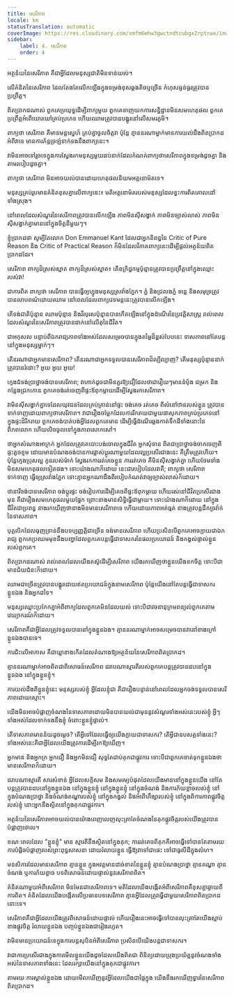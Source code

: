 ```yaml
---
title: សេរីភាព
locale: km
statusTranslation: automatic
coverImage: https://res.cloudinary.com/xmfm6mhw3gwctndtcubgx2rptnae/image/upload/v1741354419/small_cover_la_gran_rebelion_28716e29d2.webp
sidebar:
    label: 4. សេរីភាព
    order: 4
---
```

អត្ថន័យនៃសេរីភាព គឺជាអ្វីដែលមនុស្សជាតិមិនទាន់យល់។

លើគំនិតនៃសេរីភាព ដែលតែងតែលើកឡើងក្នុងទម្រង់ខុសឆ្គងតិចឬច្រើន កំហុសធ្ងន់ធ្ងរត្រូវបានប្រព្រឹត្ត។

ពិតប្រាកដណាស់ ពួកគេប្រយុទ្ធដើម្បីពាក្យមួយ ពួកគេទាញយកការសន្និដ្ឋានមិនសមហេតុផល ពួកគេប្រព្រឹត្តអំពើឃោរឃៅគ្រប់ប្រភេទ ហើយឈាមត្រូវបានបង្ហូរនៅលើសមរភូមិ។

ពាក្យថា សេរីភាព គឺមានមន្តស្នេហ៍ គ្រប់គ្នាចូលចិត្តវា ប៉ុន្តែ គ្មាននរណាម្នាក់មានការយល់ដឹងពិតប្រាកដអំពីវាទេ មានការភ័ន្តច្រឡំទាក់ទងនឹងពាក្យនេះ។

វាមិនអាចទៅរួចទេក្នុងការស្វែងរកមនុស្សមួយដប់នាក់ដែលកំណត់ពាក្យថាសេរីភាពក្នុងទម្រង់ដូចគ្នា និងតាមរបៀបដូចគ្នា។

ពាក្យថា សេរីភាព មិនអាចយល់បានដោយហេតុផលនិយមអត្តនោម័តទេ។

មនុស្សគ្រប់រូបមានគំនិតខុសគ្នាលើពាក្យនេះ៖ មតិអត្តនោម័តរបស់មនុស្សដែលខ្វះការពិតគោលដៅទាំងស្រុង។

នៅពេលដែលសំណួរនៃសេរីភាពត្រូវបានលើកឡើង ភាពមិនស៊ីសង្វាក់ ភាពមិនច្បាស់លាស់ ភាពមិនស៊ីសង្វាក់គ្នាមាននៅក្នុងចិត្តនីមួយៗ។

ខ្ញុំប្រាកដថា សូម្បីតែលោក Don Emmanuel Kant ដែលជាអ្នកនិពន្ធនៃ Critic of Pure Reason និង Critic of Practical Reason ក៏មិនដែលវិភាគពាក្យនេះដើម្បីផ្តល់អត្ថន័យពិតប្រាកដដែរ។

សេរីភាព ពាក្យដ៏ស្រស់ស្អាត ពាក្យដ៏ស្រស់ស្អាត៖ តើឧក្រិដ្ឋកម្មប៉ុន្មានត្រូវបានប្រព្រឹត្តនៅក្នុងឈ្មោះរបស់វា!

ជាការពិត ពាក្យថា សេរីភាព បានធ្វើឲ្យហ្វូងមនុស្សស្រវាំងភ្នែក។ ភ្នំ និងជ្រលងភ្នំ ទន្លេ និងសមុទ្រត្រូវបានលាបពណ៌ដោយឈាម នៅពេលដែលពាក្យវេទមន្តនេះត្រូវបានលើកឡើង។

តើទង់ជាតិប៉ុន្មាន ឈាមប៉ុន្មាន និងវីរបុរសប៉ុន្មានបានកើតឡើងនៅក្នុងដំណើរនៃប្រវត្តិសាស្ត្រ រាល់ពេលដែលសំណួរនៃសេរីភាពត្រូវបានដាក់នៅលើតុនៃជីវិត។

ជាអកុសល បន្ទាប់ពីឯករាជ្យភាពទាំងអស់ដែលសម្រេចបានក្នុងតម្លៃដ៏ខ្ពស់បែបនេះ ទាសភាពនៅតែបន្តនៅក្នុងមនុស្សម្នាក់ៗ។

តើនរណាជាអ្នកមានសេរីភាព? តើនរណាជាអ្នកទទួលបានសេរីភាពដ៏ល្បីល្បាញ? តើមនុស្សប៉ុន្មាននាក់ត្រូវបានរំដោះ? អូយ អូយ អូយ!

ក្មេងជំទង់ប្រាថ្នាចង់បានសេរីភាព; វាហាក់ដូចជាមិនគួរឱ្យជឿដែលថាជារឿយៗមាននំប៉័ង ជម្រក និងកន្លែងជ្រកកោន ពួកគេចង់រត់ចេញពីផ្ទះឪពុកម្តាយដើម្បីស្វែងរកសេរីភាព។

វាមិនស៊ីសង្វាក់គ្នាទេដែលយុវជនដែលគ្រប់គ្រាន់នៅផ្ទះ ចង់គេច រត់គេច ពីលំនៅឋានរបស់ខ្លួន ត្រូវបានទាក់ទាញដោយពាក្យថាសេរីភាព។ វាជារឿងចម្លែកដែលការរីករាយជាមួយផាសុកភាពគ្រប់ប្រភេទនៅក្នុងផ្ទះដ៏រីករាយ ពួកគេចង់បាត់បង់អ្វីដែលពួកគេមាន ដើម្បីធ្វើដំណើរឆ្លងកាត់ទឹកដីទាំងនោះនៃពិភពលោក ហើយលិចចូលទៅក្នុងភាពសោកសៅ។

ថាអ្នកសំណាងអាក្រក់ អ្នកដែលត្រូវគេបោះបង់ចោលក្នុងជីវិត អ្នកសុំទាន ពិតជាប្រាថ្នាចង់ចាកចេញពីផ្ទះតូចខ្ទម ដោយមានបំណងចង់បានការផ្លាស់ប្តូរណាមួយដែលល្អប្រសើរជាងនេះ គឺត្រឹមត្រូវហើយ។ ប៉ុន្តែ​ក្មេង​ប្រុស​ល្អ កូន​របស់​ម៉ាក់ ស្វែង​រក​ការ​រត់​គេច​ខ្លួន ការ​រត់​គេច គឺ​មិន​ស៊ីសង្វាក់​គ្នា ហើយ​ថែម​ទាំង​មិន​សម​ហេតុផល​ទៀត​ផង។ ទោះ​យ៉ាង​ណា​ក៏​ដោយ នេះ​ជា​របៀប​ដែល​វា​គឺ; ពាក្យ​ថា សេរីភាព ទាក់ទាញ ធ្វើ​ឲ្យ​ស្រវាំង​ភ្នែក ទោះ​គ្មាន​អ្នក​ណា​ដឹង​ពី​របៀប​កំណត់​វា​ឲ្យ​ច្បាស់​លាស់​ក៏​ដោយ។

ថា​នារី​ចង់​បាន​សេរីភាព ចង់​ប្តូរ​ផ្ទះ ចង់​រៀបការ​ដើម្បី​គេច​ពី​ផ្ទះ​ឪពុក​ម្តាយ ហើយ​រស់​នៅ​ជីវិត​ប្រសើរ​ជាង​មុន គឺ​ជា​រឿង​សម​ហេតុ​ផល​មួយ​ផ្នែក ព្រោះ​នាង​មាន​សិទ្ធិ​ធ្វើ​ជា​ម្តាយ។ ទោះយ៉ាងណាក៏ដោយ នៅក្នុងជីវិតជាប្រពន្ធ នាងរកឃើញថានាងមិនមានសេរីភាពទេ ហើយដោយភាពអត់ធ្មត់ នាងត្រូវបន្តដឹកច្រវ៉ាក់នៃទាសភាព។

បុគ្គលិកដែលធុញទ្រាន់នឹងបទប្បញ្ញត្តិជាច្រើន ចង់មានសេរីភាព ហើយប្រសិនបើពួកគេអាចក្លាយជាឯករាជ្យ ពួកគេប្រឈមមុខនឹងបញ្ហាដែលពួកគេបន្តធ្វើជាទាសករនៃផលប្រយោជន៍ និងកង្វល់ផ្ទាល់ខ្លួនរបស់ពួកគេ។

ពិតប្រាកដណាស់ រាល់ពេលដែលយើងតស៊ូដើម្បីសេរីភាព យើងរកឃើញថាខ្លួនយើងខកចិត្ត ទោះបីជាមានជ័យជំនះក៏ដោយ។

ឈាមជាច្រើនត្រូវបានបង្ហូរដោយឥតប្រយោជន៍ក្នុងនាមសេរីភាព ប៉ុន្តែយើងនៅតែបន្តធ្វើជាទាសករខ្លួនឯង និងអ្នកដទៃ។

មនុស្សឈ្លោះប្រកែកគ្នាអំពីពាក្យដែលពួកគេមិនដែលយល់ ទោះបីជាវចនានុក្រមពន្យល់ពួកគេតាមវេយ្យាករណ៍ក៏ដោយ។

សេរីភាពគឺជាអ្វីដែលត្រូវទទួលបាននៅក្នុងខ្លួនឯង។ គ្មាននរណាម្នាក់អាចសម្រេចបានវានៅខាងក្រៅខ្លួនឯងបានទេ។

ការជិះលើអាកាស គឺជាឃ្លាខាងកើតដែលតំណាងឱ្យអត្ថន័យនៃសេរីភាពពិតប្រាកដ។

គ្មាននរណាម្នាក់អាចពិតជាពិសោធន៍សេរីភាព ដរាបណាស្មារតីរបស់ពួកគេបន្តត្រូវបានដបនៅក្នុងខ្លួនឯង នៅក្នុងខ្លួនខ្ញុំ។

ការយល់ដឹងពីខ្លួនខ្ញុំនេះ មនុស្សរបស់ខ្ញុំ អ្វីដែលខ្ញុំជា គឺជារឿងបន្ទាន់នៅពេលដែលអ្នកចង់ទទួលបានសេរីភាពដោយស្មោះ។

យើងមិនអាចបំផ្លាញចំណងនៃទាសភាពដោយមិនបានយល់ជាមុននូវសំណួរទាំងអស់នេះរបស់ខ្ញុំ អ្វីៗទាំងអស់ដែលទាក់ទងនឹងខ្ញុំ ចំពោះខ្លួនខ្ញុំផ្ទាល់។

តើទាសភាពមានន័យដូចម្តេច? តើអ្វីទៅដែលធ្វើឲ្យយើងក្លាយជាទាសករ? តើអ្វីជាឧបសគ្គទាំងនេះ? ទាំងអស់នេះគឺជាអ្វីដែលយើងត្រូវការដើម្បីរកឱ្យឃើញ។

អ្នកមាន និងអ្នកក្រ អ្នកជឿ និងអ្នកមិនជឿ សុទ្ធតែជាប់គុកជាផ្លូវការ ទោះបីជាពួកគេចាត់ទុកខ្លួនឯងថាមានសេរីភាពក៏ដោយ។

ដរាបណាស្មារតី សារសំខាន់ អ្វីដែលសក្ដិសម និងសមរម្យបំផុតដែលយើងមាននៅក្នុងខ្លួនយើង នៅតែបន្តត្រូវបានដបនៅក្នុងខ្លួនឯង នៅក្នុងខ្លួនខ្ញុំ នៅក្នុងខ្លួនខ្ញុំ នៅក្នុងចំណង់ និងការភ័យខ្លាចរបស់ខ្ញុំ នៅក្នុងបំណងប្រាថ្នា និងចំណង់តណ្ហារបស់ខ្ញុំ នៅក្នុងកង្វល់ និងអំពើហឹង្សារបស់ខ្ញុំ នៅក្នុងពិការភាពផ្លូវចិត្តរបស់ខ្ញុំ នោះអ្នកនឹងស្ថិតនៅក្នុងគុកជាផ្លូវការ។

អត្ថន័យនៃសេរីភាពអាចយល់បានយ៉ាងពេញលេញលុះត្រាតែចំណងនៃគុកផ្លូវចិត្តរបស់យើងត្រូវបានបំផ្លាញចោល។

ខណៈពេលដែល "ខ្លួនខ្ញុំ" មាន ស្មារតីនឹងស្ថិតនៅក្នុងគុក; ការរត់គេចពីគុកគឺអាចធ្វើទៅបានតែតាមរយៈការបំផ្លិចបំផ្លាញរបស់ព្រះពុទ្ធសាសនា ដោយរំលាយខ្លួន ធ្វើឱ្យវាទៅជាផេះ ទៅជាធូលីដីក្នុងលំហ។

មនសិការ​ដែល​មាន​សេរីភាព គ្មាន​ខ្លួន ក្នុង​អវត្តមាន​ដាច់ខាត​នៃ​ខ្លួន​ខ្ញុំ គ្មាន​បំណងប្រាថ្នា គ្មាន​តណ្ហា គ្មាន​ចំណង់ ឬ​ការ​ភ័យ​ខ្លាច បទពិសោធន៍​ដោយ​ផ្ទាល់​នូវ​សេរីភាព​ពិត។

គំនិតណាមួយអំពីសេរីភាព មិនមែនជាសេរីភាពទេ។ មតិដែលយើងបង្កើតអំពីសេរីភាពគឺខុសគ្នាឆ្ងាយពីការពិត។ គំនិតដែលយើងបង្កើតលើប្រធានបទសេរីភាព គ្មានអ្វីដែលត្រូវធ្វើជាមួយសេរីភាពពិតប្រាកដនោះទេ។

សេរីភាពគឺជាអ្វីដែលយើងត្រូវពិសោធន៍ដោយផ្ទាល់ ហើយរឿងនេះអាចធ្វើទៅបានលុះត្រាតែយើងស្លាប់ខាងផ្លូវចិត្ត រំលាយខ្លួនឯង បញ្ចប់ខ្លួនឯងជារៀងរហូត។

វាមិនមានប្រយោជន៍ទេក្នុងការបន្តសុបិនអំពីសេរីភាព ប្រសិនបើយើងបន្តជាទាសករ។

វាជាការប្រសើរជាងក្នុងការមើលខ្លួនយើងដូចដែលយើងពិតជា ពិនិត្យដោយប្រុងប្រយ័ត្ននូវចំណងទាំងអស់នៃទាសភាពទាំងនេះ ដែលរក្សាយើងនៅក្នុងគុកជាផ្លូវការ។

តាមរយៈការស្គាល់ខ្លួនឯង ដោយមើលឃើញនូវអ្វីដែលយើងជាផ្ទៃក្នុង យើងនឹងរកឃើញទ្វារនៃសេរីភាពពិតប្រាកដ។

